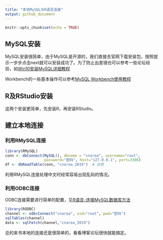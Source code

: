 ```yaml
---
title: "本地MySQL与R语言连接"
output: github_document
---
```


```r
knitr::opts_chunk$set(echo = TRUE)
```

## MySQL安装
MySQL安装很简单，由于MySQL是开源的，我们直接去官网下载安装包，按照提示一步步点击next就可以安装成功了。为了防止出差错也可以参考一些论坛经验，如[Win10安装MySQL详细教程](https://blog.csdn.net/qq_42543312/article/details/81543753?utm_medium=distribute.pc_relevant.none-task-blog-BlogCommendFromMachineLearnPai2-2.channel_param&depth_1-utm_source=distribute.pc_relevant.none-task-blog-BlogCommendFromMachineLearnPai2-2.channel_param)

Workbench的一些基本操作可以参考[MySQL Workbench使用教程](http://c.biancheng.net/view/2625.html)


## R及RStudio安装
这两个安装更简单，先安装R，再安装RStudio。


## 建立本地连接

### 利用RMySQL连接
```r
library(RMySQL)
conn <- dbConnect(MySQL(), dbname = "cnarea", username="root", 
                  password="密码", host="127.0.0.1", port=3306)
df <- dbReadTable(conn, "cnarea_2019")  # 读表

```

利用RMySQL连接处理中文时经常容易出现乱码的情况。

### 利用ODBC连接

ODBC连接需要进行简单的配置，见[R语言-连接MySQL数据库方法](https://www.cnblogs.com/awishfullyway/p/6668270.html)

```r
library(RODBC)
channel <- odbcConnect("cnarea", uid="root", pwd="密码")
sqlTables(channel)
data <- sqlFetch(channel,"cnarea_2019")

```

总的来书本地的连接还是很简单的，看看博客论坛很快就能搞定。